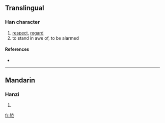 ==Translingual==

===Han character===
{{Han char|rn=61|rad=心|as=07|sn=11|four=4933<sub>8</sub>|canj=大火心 (KFP)}}

# [[respect]], [[regard]]
# to stand in awe of, to be alarmed

====References====
* {{Han ref|kx=0387.090|dkj=10651|dj=0719.210|hdz=42301.090|uh=6090|ud=24720|bh=D552|bd=54610}}

----

==Mandarin==

===Hanzi===
{{cmn-hanzi|pin=[[tì]] ([[ti4]])|wg=t'i<sup>4</sup>}}

# {{defn|Mandarin}}

[[fr:悐]]